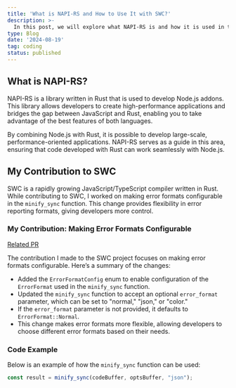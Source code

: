 ```yaml
---
title: 'What is NAPI-RS and How to Use It with SWC?'
description: >-
  In this post, we will explore what NAPI-RS is and how it is used in the SWC project. I will also share my contribution focused on making error formats configurable.
type: Blog
date: '2024-08-19'
tag: coding
status: published
---
```


## What is NAPI-RS?

NAPI-RS is a library written in Rust that is used to develop Node.js addons. This library allows developers to create high-performance applications and bridges the gap between JavaScript and Rust, enabling you to take advantage of the best features of both languages.

By combining Node.js with Rust, it is possible to develop large-scale, performance-oriented applications. NAPI-RS serves as a guide in this area, ensuring that code developed with Rust can work seamlessly with Node.js.

## My Contribution to SWC

SWC is a rapidly growing JavaScript/TypeScript compiler written in Rust. While contributing to SWC, I worked on making error formats configurable in the `minify_sync` function. This change provides flexibility in error reporting formats, giving developers more control.

### My Contribution: Making Error Formats Configurable

[Related PR](https://github.com/swc-project/swc/pull/9441)

The contribution I made to the SWC project focuses on making error formats configurable. Here’s a summary of the changes:

- Added the `ErrorFormatConfig` enum to enable configuration of the `ErrorFormat` used in the `minify_sync` function.
- Updated the `minify_sync` function to accept an optional `error_format` parameter, which can be set to "normal," "json," or "color."
- If the `error_format` parameter is not provided, it defaults to `ErrorFormat::Normal`.
- This change makes error formats more flexible, allowing developers to choose different error formats based on their needs.

### Code Example

Below is an example of how the `minify_sync` function can be used:

```typescript
const result = minify_sync(codeBuffer, optsBuffer, "json");